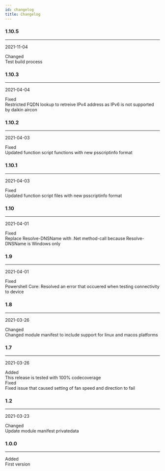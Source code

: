 ```yaml
---
id: changelog
title: Changelog
---
```



### 1.10.5
___
2021-11-04

<div class="container">
<div class="row">
<div class="col col--2"><span class="badge badge--secondary">Changed</span></div>
<div class="col">Test build process</div>
</div>
</div>


### 1.10.3
___
2021-04-04

<div class="container">
<div class="row">
<div class="col col--2"><span class="badge badge--info">Fixed</span></div>
<div class="col">Restricted FQDN lookup to retreive IPv4 address as IPv6 is not supported by daikin aircon</div>
</div>
</div>


### 1.10.2
___
2021-04-03

<div class="container">
<div class="row">
<div class="col col--2"><span class="badge badge--info">Fixed</span></div>
<div class="col">Updated function script functions with new psscriptinfo format</div>
</div>
</div>


### 1.10.1
___
2021-04-03

<div class="container">
<div class="row">
<div class="col col--2"><span class="badge badge--info">Fixed</span></div>
<div class="col">Updated function script files with new psscriptinfo format</div>
</div>
</div>


### 1.10
___
2021-04-01

<div class="container">
<div class="row">
<div class="col col--2"><span class="badge badge--info">Fixed</span></div>
<div class="col">Replace Resolve-DNSName with .Net method-call because Resolve-DNSName is Windows only</div>
</div>
</div>


### 1.9
___
2021-04-01

<div class="container">
<div class="row">
<div class="col col--2"><span class="badge badge--info">Fixed</span></div>
<div class="col">Powershell Core: Resolved an error that occuered when testing connectivity to device</div>
</div>
</div>


### 1.8
___
2021-03-26

<div class="container">
<div class="row">
<div class="col col--2"><span class="badge badge--secondary">Changed</span></div>
<div class="col">Changed module manifest to include support for linux and macos platforms</div>
</div>
</div>


### 1.7
___
2021-03-26

<div class="container">
<div class="row">
<div class="col col--2"><span class="badge badge--success">Added</span></div>
<div class="col">This release is tested with 100% codecoverage</div>
</div>
<div class="row">
<div class="col col--2"><span class="badge badge--info">Fixed</span></div>
<div class="col">Fixed issue that caused setting of fan speed and direction to fail</div>
</div>
</div>


### 1.2
___
2021-03-23

<div class="container">
<div class="row">
<div class="col col--2"><span class="badge badge--secondary">Changed</span></div>
<div class="col">Update module manifest privatedata</div>
</div>
</div>


### 1.0.0
___


<div class="container">
<div class="row">
<div class="col col--2"><span class="badge badge--success">Added</span></div>
<div class="col">First version</div>
</div>
</div>

